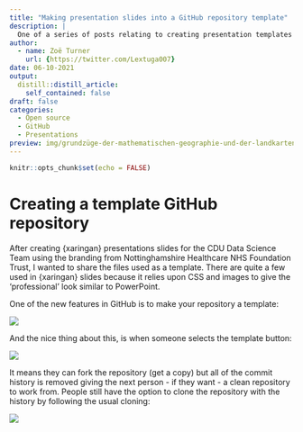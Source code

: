 ```yaml
---
title: "Making presentation slides into a GitHub repository template"
description: |
  One of a series of posts relating to creating presentation templates using {xaringan}, GitHub and R Studio.
author:
  - name: Zoë Turner
    url: {https://twitter.com/Lextuga007}
date: 06-10-2021
output:
  distill::distill_article:
    self_contained: false
draft: false
categories:
  - Open source
  - GitHub
  - Presentations
preview: img/grundzüge-der-mathematischen-geographie-und-der-landkartenprojection.jpg
---
```



```r
knitr::opts_chunk$set(echo = FALSE)
```

# Creating a template GitHub repository

After creating {xaringan} presentations slides for the CDU Data Science Team using the branding from Nottinghamshire Healthcare NHS Foundation Trust, I wanted to share the files used as a template. There are quite a few used in {xaringan} slides because it relies upon CSS and images to give the 'professional' look similar to PowerPoint. 

One of the new features in GitHub is to make your repository a template:

![](img/template-github.PNG)

And the nice thing about this, is when someone selects the template button:

![](img/use-this-template.PNG)

It means they can fork the repository (get a copy) but all of the commit history is removed giving the next person - if they want - a clean repository to work from. People still have the option to clone the repository with the history by following the usual cloning:

![](img/cloning-repo.PNG)

